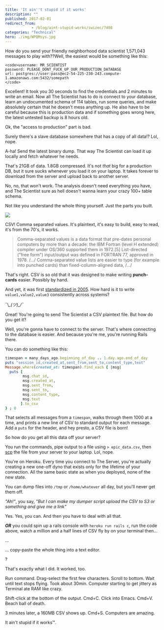 ```yaml
---
title: 'It ain''t stupid if it works'
description: ""
published: 2017-02-01
redirect_from: 
            - /blog/aint-stupid-works/swizec/7408
categories: "Technical"
hero: ./img/WPQMsys.jpg
---
```

How do you send your friendly neighborhood data scientist 1,571,043 messages to play with??Well, the easiest would be something like this:

```undefined
<code>username: MR_SCIENTIST
password: PLEASE_DONT_FUCK_UP_OUR_PRODUCTION_DATABASE
url: postgres://user:pass@ec2-54-225-230-243.compute-1.amazonaws.com:5432/somepath
</code>
```



Excellent! It took you 30 seconds to find the credentials and 2 minutes to write an email. Now all The Scientist has to do is connect to your database, learn an undocumented schema of 114 tables, run some queries, and make absolutely certain that he doesn&#x27;t mess anything up. He also have to be careful because this is production data and if something goes wrong here, the latest untested backup is 8 hours old.



Ok, the &quot;access to production&quot; part is bad.



Surely there&#x27;s a slave database somewhere that has a copy of all data!? Lol, nope.



A-ha! Send the latest binary dump. That way The Scientist can load it up locally and fetch whatever he needs.



That&#x27;s 21GB of data. 1.8GB compressed. It&#x27;s not _that_ big for a production DB, but it sure sucks whenever you load it on your laptop. It takes forever to download from the server and upload back to another server.



No, no, that won&#x27;t work. The analysis doesn&#x27;t need everything you have, and The Scientist sure as hell doesn&#x27;t wanna learn your crazy 100+ table schema.



Not like you understand the whole thing yourself. Just the parts you built.



![](./img/WPQMsys.jpg)



CSV! Comma separated values. It&#x27;s plaintext, it&#x27;s easy to build, easy to read, it&#x27;s from the 70&#x27;s, it works.



> Comma-separated values is a data format that pre-dates personal computers by more than a decade: the IBM Fortran (level H extended) compiler under OS/360 supported them in 1972.\[5] List-directed (&quot;free form&quot;) input/output was defined in FORTRAN 77, approved in 1978. /.../ Comma-separated value lists are easier to type (for example into punched cards) than fixed-column-aligned data, /.../



That&#x27;s right. CSV is so old that it was designed to make writing **punch-cards** easier. Possibly by hand.



And yet, it was first [standardized in 2005](https://en.wikipedia.org/wiki/Comma-separated_values#History). How hard is it to write `value1,value2,value3` consistently across systems?



¯\\_\_(ツ)\_/¯_



Great! You&#x27;re going to send The Scientist a CSV plaintext file. But how do you get it?



Well, you&#x27;re gonna have to connect to the server. That&#x27;s where connecting to the database is easier. And because you&#x27;re me, you&#x27;re running Rails there.



You can do something like this:



```ruby
timespan = many_days_ago.beginning_of_day .. 1.day.ago.end_of_day
puts "session_id,created_at,sent_from,sent_to,content_type,text"
Message.where(created_at: timespan).find_each { |msg|
  puts [
        msg.chat_id,
        msg.created_at,
        msg.sent_from,
        msg.sent_to,
        msg.content_type,
        msg.text
       ].to_csv
} ; 0
```



That selects all messages from a `timespan`, walks through them 1000 at a time, and prints a new line of CSV to standard output for each message. Add a `puts` for the header, and hey presto, a CSV file is born!



So how do you get all this data off your server?



You run the commands, pipe output to a file using `> epic_data.csv`, then [scp](https://en.wikipedia.org/wiki/Secure_copy) the file from your server to your laptop. Lol, nope.



You&#x27;re on Heroku. Every time you connect to The Server, you&#x27;re actually creating a new one-off dyno that exists only for the lifetime of your connection. All the same basic state as when you deployed, none of the new state.



You can dump files into `/tmp` or `/home/whatever` all day, but you&#x27;ll never get them off.



_&quot;Ah!&quot;_, you say, _&quot;But I can make my dumper script upload the CSV to S3 or something and give me a link&quot;_



Yes. Yes, you can. And then you have to deal with all that.



**_OR_** you could spin up a rails console with `heroku run rails c`, run the code above, watch a million and a half lines of CSV fly by on your terminal then…



...



... copy-paste the whole thing into a text editor.



?



That&#x27;s exactly what I did. It worked, too.



Run command. Drag-select the first few characters. Scroll to bottom. Wait until text stops flying. Took about 30min. Computer starting to get jittery as Terminal ate RAM like crazy.



Shift-click at the bottom of the output. Cmd+C. Click into Emacs. Cmd+V. Beach ball of death.



3 minutes later, a 160MB CSV shows up. Cmd+S. Computers are amazing.



It ain&#x27;t stupid if it works™.